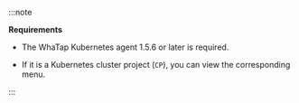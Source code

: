 :::note

**Requirements**

- The WhaTap Kubernetes agent 1.5.6 or later is required.

- If it is a Kubernetes cluster project (<code class='my'>CP</code>), you can view the corresponding menu.

:::
